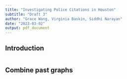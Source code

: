 ```yaml
---
title: "Investigating Police Citations in Houston"
subtitle: "Draft 3"
author: "Grace Wang, Virginia Baskin, Siddhi Narayan"
date: "2023-03-02"
output: pdf_document
---
```


## Introduction

```r

```


## Combine past graphs

